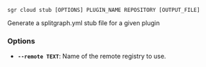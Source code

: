 
```sgr cloud stub [OPTIONS] PLUGIN_NAME REPOSITORY [OUTPUT_FILE]```

Generate a splitgraph.yml stub file for a given plugin

### Options

  * **`--remote TEXT`**: Name of the remote registry to use.
